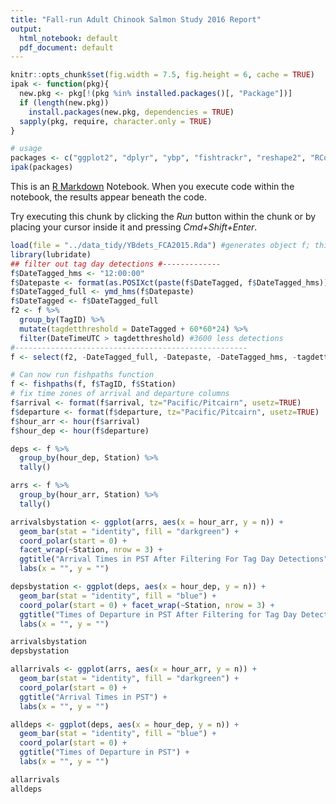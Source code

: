 ```yaml
---
title: "Fall-run Adult Chinook Salmon Study 2016 Report"
output:
  html_notebook: default
  pdf_document: default
---
```

```r
knitr::opts_chunk$set(fig.width = 7.5, fig.height = 6, cache = TRUE)
ipak <- function(pkg){
  new.pkg <- pkg[!(pkg %in% installed.packages()[, "Package"])]
  if (length(new.pkg)) 
    install.packages(new.pkg, dependencies = TRUE)
  sapply(pkg, require, character.only = TRUE)
}

# usage
packages <- c("ggplot2", "dplyr", "ybp", "fishtrackr", "reshape2", "RColorBrewer", "lubridate")
ipak(packages)
```

This is an [R Markdown](http://rmarkdown.rstudio.com) Notebook. When you execute code within the notebook, the results appear beneath the code. 

Try executing this chunk by clicking the *Run* button within the chunk or by placing your cursor inside it and pressing *Cmd+Shift+Enter*. 

```r
load(file = "../data_tidy/YBdets_FCA2015.Rda") #generates object f; this is just all the Yolo Bypass detections for the FCA2015 fish
library(lubridate)
## filter out tag day detections #-------------
f$DateTagged_hms <- "12:00:00"
f$Datepaste <- format(as.POSIXct(paste(f$DateTagged, f$DateTagged_hms)), "%Y-%m-%d %H:%M:%S")
f$DateTagged_full <- ymd_hms(f$Datepaste)
f$DateTagged <- f$DateTagged_full
f2 <- f %>% 
  group_by(TagID) %>%
  mutate(tagdetthreshold = DateTagged + 60*60*24) %>% 
  filter(DateTimeUTC > tagdetthreshold) #3600 less detections
#----------------------------------------------------
f <- select(f2, -DateTagged_full, -Datepaste, -DateTagged_hms, -tagdetthreshold) # get back to the columns we want

# Can now run fishpaths function
f <- fishpaths(f, f$TagID, f$Station)
# fix time zones of arrival and departure columns
f$arrival <- format(f$arrival, tz="Pacific/Pitcairn", usetz=TRUE)
f$departure <- format(f$departure, tz="Pacific/Pitcairn", usetz=TRUE)
f$hour_arr <- hour(f$arrival)
f$hour_dep <- hour(f$departure)

deps <- f %>% 
  group_by(hour_dep, Station) %>% 
  tally()

arrs <- f %>% 
  group_by(hour_arr, Station) %>% 
  tally()

arrivalsbystation <- ggplot(arrs, aes(x = hour_arr, y = n)) + 
  geom_bar(stat = "identity", fill = "darkgreen") + 
  coord_polar(start = 0) + 
  facet_wrap(~Station, nrow = 3) + 
  ggtitle("Arrival Times in PST After Filtering For Tag Day Detections") +
  labs(x = "", y = "")

depsbystation <- ggplot(deps, aes(x = hour_dep, y = n)) + 
  geom_bar(stat = "identity", fill = "blue") + 
  coord_polar(start = 0) + facet_wrap(~Station, nrow = 3) + 
  ggtitle("Times of Departure in PST After Filtering for Tag Day Detections") +
  labs(x = "", y = "")

arrivalsbystation
depsbystation

allarrivals <- ggplot(arrs, aes(x = hour_arr, y = n)) + 
  geom_bar(stat = "identity", fill = "darkgreen") + 
  coord_polar(start = 0) + 
  ggtitle("Arrival Times in PST") +
  labs(x = "", y = "")

alldeps <- ggplot(deps, aes(x = hour_dep, y = n)) + 
  geom_bar(stat = "identity", fill = "blue") + 
  coord_polar(start = 0) +
  ggtitle("Times of Departure in PST") +
  labs(x = "", y = "")

allarrivals
alldeps
```


